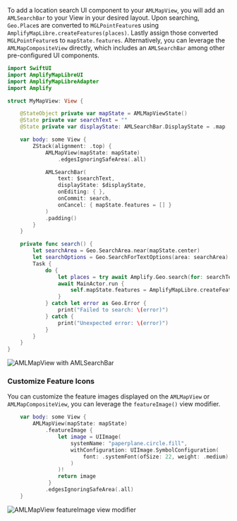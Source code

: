 To add a location search UI component to your `AMLMapView`, you will add an `AMLSearchBar` to your View in your desired layout. Upon searching, `Geo.Place`s are converted to `MGLPointFeature`s using `AmplifyMapLibre.createFeatures(places)`. Lastly assign those converted `MGLPointFeature`s to `mapState.features`.
Alternatively, you can leverage the `AMLMapCompositeView` directly, which includes an `AMLSearchBar` among other pre-configured UI components.

```swift
import SwiftUI
import AmplifyMapLibreUI
import AmplifyMapLibreAdapter
import Amplify

struct MyMapView: View {

    @StateObject private var mapState = AMLMapViewState()
    @State private var searchText = ""
    @State private var displayState: AMLSearchBar.DisplayState = .map

    var body: some View {
        ZStack(alignment: .top) {
            AMLMapView(mapState: mapState)
                .edgesIgnoringSafeArea(.all)

            AMLSearchBar(
                text: $searchText,
                displayState: $displayState,
                onEditing: { },
                onCommit: search,
                onCancel: { mapState.features = [] }
            )
            .padding()
        }
    }

    private func search() {
        let searchArea = Geo.SearchArea.near(mapState.center)
        let searchOptions = Geo.SearchForTextOptions(area: searchArea)
        Task {
            do {
                let places = try await Amplify.Geo.search(for: searchText, options: searchOptions)
                await MainActor.run {
                    self.mapState.features = AmplifyMapLibre.createFeatures(places)
                }
            } catch let error as Geo.Error {
                print("Failed to search: \(error)")
            } catch {
                print("Unexpected error: \(error)")
            }
        }
    }
}
```

![AMLMapView with AMLSearchBar](/images/ios-geocoder-search-box-map.png)

### Customize Feature Icons

You can customize the feature images displayed on the `AMLMapView` or `AMLMapCompositeView`, you can leverage the `featureImage()` view modifier.
<!-- // spell-checker: disable -->
```swift
    var body: some View {
        AMLMapView(mapState: mapState)
            .featureImage {
                let image = UIImage(
                    systemName: "paperplane.circle.fill",
                    withConfiguration: UIImage.SymbolConfiguration(
                        font: .systemFont(ofSize: 22, weight: .medium)
                    )
                )!
                return image
             }
            .edgesIgnoringSafeArea(.all)
    }
```
<!-- // spell-checker: enable -->
![AMLMapView featureImage view modifier](/images/ios-geocoder-custom-images.png)
